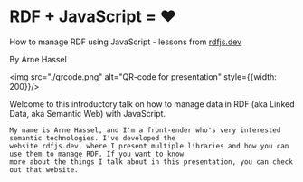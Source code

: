 # RDF + JavaScript = &#10084;

How to manage RDF using JavaScript - lessons from [rdfjs.dev](https://rdfjs.dev/)

By Arne Hassel

<img src="./qrcode.png" alt="QR-code for presentation" style={{width: 200}}/>

<aside className="notes">
    Welcome to this introductory talk on how to manage data in RDF (aka Linked Data, aka Semantic Web) with JavaScript.

    My name is Arne Hassel, and I'm a front-ender who's very interested semantic technologies. I've developed the
    website rdfjs.dev, where I present multiple libraries and how you can use them to manage RDF. If you want to know
    more about the things I talk about in this presentation, you can check out that website.
</aside>